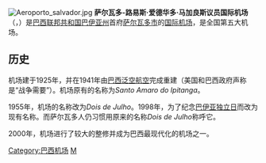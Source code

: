 {{Infobox Airport 
| airport_name = <center>'''萨尔瓦多-路易斯·爱德华多·马加良斯议员国际机场'''<br><small>{{lang|pt|Aeroporto Internacional de Salvador - Deputado Luís Eduardo Magalhães}}</small></center>
| photo        = Fachada Aeroporto de Salvador2.jpg
| caption      = 
| IATA         = SSA
| ICAO         = SBSV
| type         = 军用/民用
| owner        = 
| run by       = 巴西联邦政府
| city         = [[巴西|巴西]][[萨尔瓦多_(巴西)|萨尔瓦多]]
| location     = 巴西萨尔瓦多
| elevation-f  = 64
| elevation-m  = 20
| coordinates  = {{Coord|12|54|39|S|38|19|51|W|type:airport}}
| website      = 
| metric-elev  = yes
| metric-rwy   = yes
| r1-number    = 10/28
| r1-length-f  = 9,859
| r1-length-m  = 3,005
| r1-surface   = [[沥青|沥青]]
| r2-number    = 17/35
| r2-length-f  = 4,985
| r2-length-m  = 1,519
| r2-surface   = [[沥青|沥青]]
| stat-year    = 
| stat1-header = 
| stat1-data   = 
| stat2-header = 
| stat2-data   = 
| footnotes    = 
}}
[[Image:Aeroporto_salvador.jpg|thumb]]
'''萨尔瓦多-路易斯·爱德华多·马加良斯议员国际机场'''（{{lang-pt|Aeroporto Internacional de Salvador - Deputado Luís Eduardo Magalhães}}，{{airport codes|SSA|SBSV}}）是[[巴西联邦共和国|巴西联邦共和国]][[巴伊亚州|巴伊亚州]]首府[[萨尔瓦多_(巴西)|萨尔瓦多市]]的[[国际机场|国际]][[机场|机场]]，是全国第五大机场。

== 历史 ==
机场建于1925年，并在1941年由[[巴西泛空航空|巴西泛空航空]]完成重建（美国和巴西政府声称是“战争需要”）。机场原有的名称为''Santo Amaro do Ipitanga''。

1955年，机场的名称改为''Dois de Julho''。1998年，为了纪念[[巴伊亚|巴伊亚独立日]]而改为现有名称。而萨尔瓦多人仍习惯用原来的名称''Dois de Julho''称呼它。

2000年，机场进行了较大的整修并成为巴西最现代化的机场之一。

{{commonscat|Deputado Luís Eduardo Magalhães International Airport}}

[[Category:巴西机场|Category:巴西机场]]
[[Category:冠以人名的美洲機場|M]]
